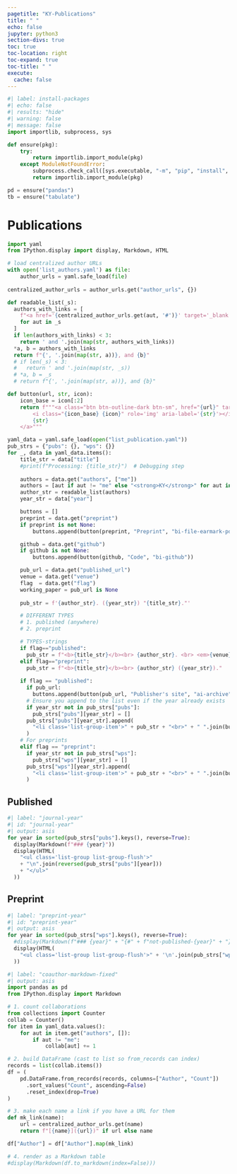 ```yaml
---
pagetitle: "KY-Publications"
title: " "
echo: false
jupyter: python3
section-divs: true
toc: true
toc-location: right
toc-expand: true
toc-title: " "
execute:
  cache: false
---
```


<!-- --- -->
<!-- pagetitle: "KY-Publications" -->
<!-- title: " " -->
<!-- echo: false -->
<!-- jupyter: python3 -->
<!-- toc: true -->
<!-- toc-location: right -->
<!-- toc-expand: true -->
<!-- toc-title: " " -->
<!-- section-divs: false -->
<!-- keep-md: false -->
<!-- format: -->
<!--   html: -->
<!--     page-layout: article -->
<!-- execute: -->
<!--   cache: false -->
<!-- --- -->

<!-- # flags -->
<!-- - 'published' : Publication -->
<!-- - 'preprint'  : Preprint -->

<!-- :::{.column-page-left} -->

```python
#| label: install-packages
#| echo: false
#| results: "hide"
#| warning: false
#| message: false
import importlib, subprocess, sys

def ensure(pkg):
    try:
        return importlib.import_module(pkg)
    except ModuleNotFoundError:
        subprocess.check_call([sys.executable, "-m", "pip", "install", pkg])
        return importlib.import_module(pkg)

pd = ensure("pandas")
tb = ensure("tabulate")
```


# Publications 

```python
import yaml
from IPython.display import display, Markdown, HTML

# load centralized author URLs
with open('list_authors.yaml') as file:
    author_urls = yaml.safe_load(file)
    
centralized_author_urls = author_urls.get("author_urls", {})

def readable_list(_s):
  authors_with_links = [
    f"<a href='{centralized_author_urls.get(aut, '#')}' target='_blank'>{aut}</a>" if aut in centralized_author_urls else aut 
    for aut in _s
  ]
  if len(authors_with_links) < 3:
    return ' and '.join(map(str, authors_with_links))
  *a, b = authors_with_links
  return f"{', '.join(map(str, a))}, and {b}"
  # if len(_s) < 3:
  #   return ' and '.join(map(str, _s))
  # *a, b = _s
  # return f"{', '.join(map(str, a))}, and {b}"

def button(url, str, icon):
    icon_base = icon[:2]
    return f"""<a class="btn btn-outline-dark btn-sm", href="{url}" target="_blank" rel="noopener noreferrer">
        <i class="{icon_base} {icon}" role='img' aria-label='{str}'></i>
        {str}
    </a>"""

yaml_data = yaml.safe_load(open("list_publication.yaml"))
pub_strs = {"pubs": {}, "wps": {}}
for _, data in yaml_data.items():
    title_str = data["title"]
    #print(f"Processing: {title_str}")  # Debugging step
    
    authors = data.get("authors", ["me"])
    authors = [aut if aut != "me" else "<strong>KY</strong>" for aut in authors]
    author_str = readable_list(authors)
    year_str = data["year"]

    buttons = []
    preprint = data.get("preprint")
    if preprint is not None:
        buttons.append(button(preprint, "Preprint", "bi-file-earmark-pdf"))

    github = data.get("github")
    if github is not None:
        buttons.append(button(github, "Code", "bi-github"))

    pub_url = data.get("published_url")
    venue = data.get("venue")
    flag  = data.get("flag")
    working_paper = pub_url is None
    
    pub_str = f'{author_str}. ({year_str}) "{title_str}."'

    # DIFFERENT TYPES
    # 1. published (anywhere)
    # 2. preprint  

    # TYPES-strings
    if flag=="published":
      pub_str = f"<b>{title_str}</b><br> {author_str}. <br> <em>{venue}</em>."
    elif flag=="preprint":
      pub_str = f"<b>{title_str}</b><br> {author_str} ({year_str})."
    
    if flag == "published":
      if pub_url:
        buttons.append(button(pub_url, "Publisher's site", "ai-archive"))
      # Ensure you append to the list even if the year already exists
      if year_str not in pub_strs["pubs"]:
        pub_strs["pubs"][year_str] = []
      pub_strs["pubs"][year_str].append(
        "<li class='list-group-item'>" + pub_str + "<br>" + " ".join(buttons) + "</li>"
      )
    # For preprints
    elif flag == "preprint":
      if year_str not in pub_strs["wps"]:
        pub_strs["wps"][year_str] = []
      pub_strs["wps"][year_str].append(
        "<li class='list-group-item'>" + pub_str + "<br>" + " ".join(buttons) + "</li>"
      )
```

<!--
## Published 
-->

## Published

```python
#| label: "journal-year"
#| id: "journal-year"
#| output: asis
for year in sorted(pub_strs["pubs"].keys(), reverse=True):
  display(Markdown(f"### {year}"))
  display(HTML(
    "<ul class='list-group list-group-flush'>"
    + "\n".join(reversed(pub_strs["pubs"][year]))
    + "</ul>"
  ))
```

## Preprint

```python
#| label: "preprint-year"
#| id: "preprint-year"
#| output: asis
for year in sorted(pub_strs["wps"].keys(), reverse=True):
  #display(Markdown(f"### {year}" + "{#" + f"not-published-{year}" + "}"))
  display(HTML(
    "<ul class='list-group list-group-flush'>" + '\n'.join(pub_strs["wps"][year]) + "</ul>"
  ))
```


<!-- ## List of Coauthors -->

```python
#| label: "coauthor-markdown-fixed"
#| output: asis
import pandas as pd
from IPython.display import Markdown

# 1. count collaborations
from collections import Counter
collab = Counter()
for item in yaml_data.values():
    for aut in item.get("authors", []):
        if aut != "me":
            collab[aut] += 1

# 2. build DataFrame (cast to list so from_records can index)
records = list(collab.items())
df = (
    pd.DataFrame.from_records(records, columns=["Author", "Count"])
      .sort_values("Count", ascending=False)
      .reset_index(drop=True)
)

# 3. make each name a link if you have a URL for them
def mk_link(name):
    url = centralized_author_urls.get(name)
    return f"[{name}]({url})" if url else name

df["Author"] = df["Author"].map(mk_link)

# 4. render as a Markdown table
#display(Markdown(df.to_markdown(index=False)))
```


<!-- ::: -->
